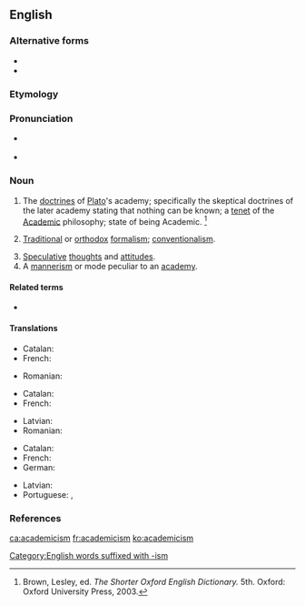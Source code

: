 ==English==

===Alternative forms===
* {{l|en|Academicism}}
* {{l|en|academism}}

===Etymology===
{{suffix|academic|ism|lang=en}}

===Pronunciation===
* {{a|RP}} {{IPA|/ˌæk.əˈdɛm.əˌsɪz.m̩/|lang=en}}
* {{a|US}} {{IPA|/ˌæk.əˈdɛm.əˌsɪz.m̩/|lang=en}}

===Noun===
{{en-noun}}

# {{label|en|classical studies|sometimes|capitalized}} The [[doctrines]] of [[Plato]]'s academy; specifically the skeptical doctrines of the later academy stating that nothing can be known; a [[tenet]] of the [[academic|Academic]] philosophy; state of being Academic. {{defdate|First attested in the early 17th century.}}<ref name=SOED>Brown, Lesley, ed. ''The Shorter Oxford English Dictionary.'' 5th. Oxford: Oxford University Press, 2003.</ref>
# {{label|en|art|literature}} [[traditional|Traditional]] or [[orthodox]] [[formalism]]; [[conventionalism]].
# [[speculative|Speculative]] [[thought]]s and [[attitude]]s.
# A [[mannerism]] or mode peculiar to an [[academy]].

====Related terms====
* {{l|en|academicist}}

====Translations====
{{trans-top|A tenet of the Academic philosophy.}}
* Catalan: {{t|ca|academicisme|m}}
* French: {{t+|fr|académisme|m}}
{{trans-mid}}
* Romanian: {{t+|ro|academism|n}}
{{trans-bottom}}
{{trans-top|A mannerism or mode peculiar to an academy.}}
* Catalan: {{t|ca|academicisme|m}}
* French: {{t+|fr|académisme|m}}
{{trans-mid}}
* Latvian: {{t|lv|akadēmisms|m}}
* Romanian: {{t+|ro|academism|n}}
{{trans-bottom}}
{{trans-top|art: traditional or orthodox formalism.}}
* Catalan: {{t|ca|academicisme|m}}
* French: {{t+|fr|académisme|m}}
* German: {{t|de|Akademismus|m}}
{{trans-mid}}
* Latvian: {{t|lv|akadēmisms|m}}
* Portuguese: {{t|pt|academismo|m}}, {{t|pt|academicismo|m}}
{{trans-bottom}}

===References===
<references/>

[[Category:English words suffixed with -ism]]

[[ca:academicism]]
[[fr:academicism]]
[[ko:academicism]]